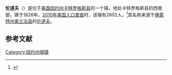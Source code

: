 {{Infobox settlement
|official_name            = 伦道夫
|settlement_type          = 镇
|nickname                 = 
|motto                    =

<!-- Images -->
|image_skyline            = 
|imagesize                = 
|image_caption            = 
|image_flag               = 
|image_seal               =

<!-- Maps -->
|pushpin_map              = USA New York
|pushpin_label            = 伦道夫
|pushpin_label_position   = 
|pushpin_map_caption      =
|pushpin_mapsize          =
|image_map                = 
|mapsize                  = 
|map_caption              = 
|image_map1               = 
|mapsize1                 = 
|map_caption1             =

<!-- Location -->
|subdivision_type         = [[国家|国家]]
|subdivision_name         = [[美国|美国]]
|subdivision_type1        = [[美国行政区划|州]]
|subdivision_name1        = [[纽约州|纽约州]]
|subdivision_type2        = [[纽约州行政区划|县]]
|subdivision_name2        = [[卡特罗格斯县_(纽约州)|卡特罗格斯县]]
|government_footnotes     = 
|government_type          = 
|established_title        = 
|established_date         =

<!-- Area -->
|unit_pref                = Imperial
|area_footnotes           = 
|area_magnitude           = 
|area_total_km2           = 94.0
|area_land_km2            = 93.4
|area_water_km2           = 0.6
|area_total_sq_mi         = 
|area_land_sq_mi          = 
|area_water_sq_mi         =
|latd = 42 | latm = 7 | lats = 46 | latNS = N
|longd = 78 | longm = 59 | longs = 55 | longEW = W

<!-- Population -->
|population_as_of         = [[2010年美国人口普查|2010]]
|population_footnotes     = 
|population_total         = 2602
|population_density_km2   = 27.9
|population_density_sq_mi =

<!-- General information -->
|timezone                 = [[美国东部时间|EST]]
|utc_offset               = 
|timezone_DST             = 
|utc_offset_DST           = 
|elevation_footnotes      = 
|elevation_m              = 
|elevation_ft             = 1740

<!-- Area/postal codes & others -->
|postal_code_type         = [[美国邮政编码|邮政编码]]
|postal_code              = 14772
|area_code                = 
|website                  = {{URL|www.randolphny.com}}
|footnotes                = 
}}
'''伦道夫'''（{{lang-en|Randolph}}）是位于[[美国|美国]][[纽约州|纽约州]][[卡特罗格斯县_(纽约州)|卡特罗格斯县]]的一个镇，地处卡特罗格斯县的西南部，建于1826年。[[2010年美国人口普查|2010年美国人口普查]]时，该镇有2602人。<ref name>{{cite web|url=http://factfinder2.census.gov|publisher=[[United_States_Census_Bureau|United States Census Bureau]]|title=American FactFinder|accessdate=2020-12-16|archive-date=2013-09-11|archive-url=https://web.archive.org/web/20130911234518/http://factfinder2.census.gov/|dead-url=no}}</ref>其名称来源于[[佛蒙特州|佛蒙特州]][[奥兰治县_(佛蒙特州)|奥兰治县]]的[[伦道夫_(佛蒙特州)|伦道夫]]。

== 参考文献 ==
{{reflist}}

{{NY-stub}}
[[Category:纽约州城镇|Category:纽约州城镇]]